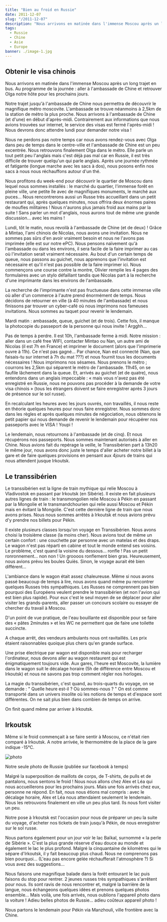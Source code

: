 ```yaml
---
title: "Bien au froid en Russie"
date: 2011-12-07
slug: "/2011-12-07"
description: "Nous arrivons en matinée dans l'immense Moscou après un long trajet en bus. Au programme de la journée..."
tags:
  - Russie
  - Chine
  - Asie
  - Europe
banner: ./image-1.jpg
---
```


## Obtenir le visa chinois

Nous arrivons en matinée dans l'immense Moscou après un long trajet en bus. Au programme de la journée : aller à l'ambassade de Chine et retrouver Olga notre hôte pour les prochains jours.

Notre trajet jusqu'à l'ambassade de Chine nous permettra de découvrir le magnifique métro moscovite. L'ambassade se trouve néanmoins à 2,5km de la station de métro la plus proche. Nous arrivons à l'ambassade de Chine (et d'une) en début d'après-midi. Contrairement aux informations que nous avions trouvées sur internet, le service des visas est fermé l'après-midi ! Nous devrons donc attendre lundi pour demander notre visa !

Nous ne perdons pas notre temps car nous avons rendez-vous avec Olga dans peu de temps dans le centre-ville et l'ambassade de Chine est un peu excentrée. Nous retrouvons finalement Olga dans le métro. Elle parle un tout petit peu l'anglais mais c'est déjà pas mal car en Russie, il est très difficile de trouver quelqu'un qui parle anglais. Après une journée rythmée et fatigante (longue marche avec les sacs à dos), nous posons enfin nos sacs à nous nous réchauffons autour d'un thé.

Nous profitons du week-end pour découvrir le quartier de Moscou dans lequel nous sommes installés : le marché du quartier, l'immense forêt en pleine ville, une petite île avec de magnifiques monuments, le marché aux puces… Nous rencontrerons aussi un Russe très accueillant dans un petit restaurant qui, après quelques minutes, nous offrira deux énormes paires de moufles militaires ! Nous n'aurons plus jamais froid aux mains par la suite ! Sans parler un mot d'anglais, nous aurons tout de même une grande discussion… avec les mains !

Lundi, tôt le matin, nous revoilà à l'ambassade de Chine (et de deux) ! Grâce à Mintao, l'ami chinois de Nicolas, nous avons une invitation. Nous ne sommes pas sûrs d'en avoir vraiment besoin et nous ne l'avons pas imprimée (elle est sur notre ePC). Nous pensons naïvement qu'à l'ambassade ou dans les environs, il sera facile de la faire imprimer au cas où l'invitation serait vraiment nécessaire. Au bout d'un certain temps de queue, nous passons au guichet, nous apprenons que l'invitation est nécessaire et qu'il n'est pas possible de la faire imprimer ici. Nous commençons une course contre la montre, Olivier remplie les 4 pages des formulaires avec un stylo défaillant tandis que Nicolas part à la recherche d'une imprimante dans les environs de l'ambassade.

La recherche de l'imprimante n'est pas fructueuse dans cette immense ville où aller d'un commerce à l'autre prend énormément de temps. Nous décidons de retourner en ville (à 40 minutes de l'ambassade) et nous finissons par trouver un cyber-café où nous imprimons nos fameuses invitations. Nous sommes au taquet pour revenir le lendemain.

Mardi matin : ambassade, queue, guichet (et de trois). Cette fois, il manque la photocopie du passeport de la personne qui nous invite ! Argghh…

Pas de temps à perdre. Il est 10h, l'ambassade ferme à midi. Notre mission : aller dans un café free WIFI, contacter Mintao ou Nan, un autre ami de Nicolas (il est 7h en France) et imprimer le document (alors que l'imprimerie ouvre à 11h). Ce n'est pas gagné… Par chance, Nan est connecté (Nan, que faisais-tu sur internet à 7h du mat ???) et nous fournit tous les documents nécessaires ! Nous imprimons nos sésames. Nous prenons le métro ; courrons les 2,5km qui séparent le métro de l'ambassade. 11h45, on se faufile lâchement dans la queue. Et, arrivés au guichet (et de quatre), nous entendons dans un anglais impeccable : « mais vous n'avez pas été enregistré en Russie, nous ne pouvons pas procéder à la demande de votre visa chinois » (tous les étrangers doivent se faire enregistrer après 3 jours de présence sur le sol russe).

En recalculant les heures avec les jours ouvrés, non travaillés, il nous reste en théorie quelques heures pour nous faire enregistrer. Nous sommes donc dans les règles et après quelques minutes de négociation, nous obtenons le petit papier qui nous demande de revenir le lendemain pour récupérer nos passeports avec le VISA ! Youpi !

Le lendemain, nous retournons à l'ambassade (et de cinq). Et nous récupérons nos passeports. Nous sommes maintenant autorisés à aller en Chine. Nous avions fait du repérage la veille, le Transsibérien part à 13h20 le même jour, nous avons donc juste le temps d'aller acheter notre billet à la gare et de faire quelques provisions en pensant aux 4jours de trains qui nous attendent jusque Irkoutsk.

## Le transsibérien

Le transsibérien est la ligne de train mythique qui relie Moscou à Vladivostok en passant par Irkoutsk (en Sibérie). Il existe en fait plusieurs autres lignes de train : le transmongolien relie Moscou à Pékin en passant par la Mongolie et le transmandchourien qui relie aussi Moscou et Pékin mais en évitant la Mongolie. C'est cette dernière ligne de train que nous avons prises. Nous nous sommes arrêtés à Irkoutsk et nous avions prévu d'y prendre nos billets pour Pékin.

Il existe plusieurs classes lorsqu'on voyage en Transsibérien. Nous avons choisi la troisième classe (la moins cher). Nous avions tout de même un certain confort : une couchette par personne avec un matelas et des draps. Le wagon n'est pas réparti en cabine et tout le monde entend ses voisins. Le problème, c'est quand la voisine du dessous… ronfle ! Pas un petit ronronnement… non non ! Un groooos ronflement bien gras. Heureusement, nous avions prévu les boules Quiès. Sinon, le voyage aurait été bien différent…

L'ambiance dans le wagon était assez chaleureuse. Même si nous avons passé beaucoup de temps à lire, nous avons quand même pu rencontrer quelques Russes très sympathiques. Les Russes ne comprennent pas bien pourquoi des Européens veulent prendre le transsibérien (et non l'avion qui est bien plus rapide). Pour eux c'est le seul moyen de se déplacer pour aller visiter les grands-parents, aller passer un concours scolaire ou essayer de chercher du travail à Moscou.

D'un point de vue pratique, de l'eau bouillante est disponible pour se faire des « pâtes 2minutes » et les WC ne permettent que de faire une toilette succincte.

A chaque arrêt, des vendeurs ambulants nous ont ravitaillés. Les prix étaient raisonnables quoique plus chers qu'en grande surface.

Une prise électrique par wagon est disponible mais pour recharger l'ordinateur, nous devons aller au wagon restaurent qui est énigmatiquement toujours vide.
Aux gares, l'heure est Moscovite, la lumière dans le wagon suit le décalage horaire (5h de différence entre Moscou et Irkoutsk) et nous ne savons pas trop comment régler nos horloges.

La magie du transsibérien, c'est quand, au trois-quarts du voyage, on se demande : " Quelle heure est-il ? Où sommes-nous ? " On est comme transporté dans un univers insolite où les notions de temps et d'espace sont différentes. On ne sait plus bien dans combien de temps on arrive.

On finit quand même par arriver à Irkoutsk.

## Irkoutsk

Même si le froid commençait à se faire sentir à Moscou, ce n'était rien comparé à Irkoutsk. A notre arrivée, le thermomètre de la place de la gare indique -15°C.

![photo](./image-1.jpg)

<div class="img-caption">
  Notre seule photo de Russie (publiée sur facebook à temps)
</div>

Malgré la superposition de maillots de corps, de T-shirts, de pulls et de pantalons, nous sentons le froid ! Nous nous allons chez Alex et Léa qui nous accueillerons pour les prochains jours. Mais une fois arrivés chez eux, personne ne répond. En fait, nous nous étions mal compris : avec le décalage horaire, Alex et Léa nous attendaient seulement le lendemain. Nous les retrouvons finalement en ville un peu plus tard. Ils nous font visiter un peu.

Notre pose à Irkoutsk est l'occasion pour nous de préparer un peu la suite du voyage, d'acheter nos tickets de train jusqu'à Pékin, de nous enregistrer sur le sol russe.

Nous partons également pour un jour voir le lac Baïkal, surnommé « la perle de Sibérie ». C'est la plus grande réserve d'eau douce au monde et également le lac le plus profond. Malgré la cinquantaine de kilomètres qui le sépare d'Irkoutsk, il y fait beaucoup plus chaud. Nous ne comprenons pas bien pourquoi… (L'eau pas encore gelée réchaufferait l'atmosphère ?) Si vous avez des suggestions…

Nous faisons une magnifique balade dans la forêt entourant le lac puis faisons du stop pour rentrer. 2 jeunes russes très sympathiques s'arrêtent pour nous. Ils sont ravis de nous rencontrer et, malgré la barrière de la langue, nous échangeons quelques idées et prenons quelques photos ensemble… Mais voilà, une fois arrivés, nous oublions l'appareil photo dans la voiture ! Adieu belles photos de Russie… adieu coûteux appareil photo !

Nous partons le lendemain pour Pékin via Manzhouli, ville frontière avec la Chine.


<Navigation previous="/2011-11-27" next="/2011-12-16" />
